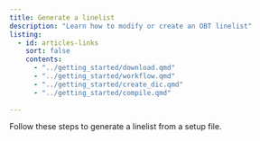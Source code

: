 ```yaml
---
title: Generate a linelist
description: "Learn how to modify or create an OBT linelist"
listing:
  - id: articles-links
    sort: false
    contents:
      - "../getting_started/download.qmd"
      - "../getting_started/workflow.qmd"
      - "../getting_started/create_dic.qmd"
      - "../getting_started/compile.qmd"
      
---
```


Follow these steps to generate a linelist from a setup file.